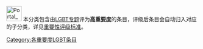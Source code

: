 [[File:Portal_LGBT.svg|40px]]
本分类包含由[[Wikipedia:LGBT专题|LGBT专题]]评为'''高重要度'''的条目，评级后条目会自动归入对应的子分类，详见[[Wikipedia:LGBT专题/评级|重要性评级标准]]。

{{cat importance|topic=LGBT|sort=LGBT|importance=高}}

{{CategoryTOC}}
[[Category:各重要度LGBT条目|Category:各重要度LGBT条目]]